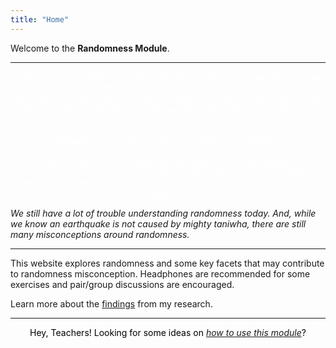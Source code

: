 ```yaml
---
title: "Home"
---
```


Welcome to the **Randomness Module**.

<hr>
<p style="background-image: url('jonas-friese-pS_S00R9_6I-unsplash.jpg'); ; background-repeat: no-repeat; background-attachment: fixed;
  background-size: cover; color: white ! important; text-align: center ! important;">
A long time ago, a Wellington lake (Te Whanganui-a-Tara) was home to two taniwha, Ngake and Whātaitai. As the years went by, the taniwha outgrew their lake. So, they broke free! With a mighty roar and the crashing of rocks and earth, the taniwha smashed through the cliff, opening their lake out to the ocean (Te Moana o Raukawa - Cook Strait).
<br>
<br>
Nowadays, their lake is called the Wellington Harbour.
<br>
<br>
This is an example of how a random phenomenon - an earthquake - can become folklore, myths, and legends. We used to have a hard time understanding random events, often blaming God's wrath, sea monsters, or angels.</p>

*We still have a lot of trouble understanding randomness today. And, while we know an earthquake is not caused by mighty taniwha, there are still many misconceptions around randomness.*

<hr>

This website explores randomness and some key facets that may contribute to randomness misconception. Headphones are recommended for some exercises and pair/group discussions are encouraged.

Learn more about the <a href = ".\Findings.html" target="_blank">findings</a> from my research.

<hr>

<span style = "color: black; align: center; display:table; margin-left: auto; margin-right: auto">
Hey, Teachers! Looking for some ideas on <a href = ".\Teachers.html" target = "blank">*how to use this module*</a>? </span>
<br>
